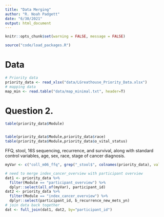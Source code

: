 ```yaml
---
title: "Data Merging"
author: "R. Noah Padgett"
date: "6/30/2021"
output: html_document
---
```


```r
knitr::opts_chunk$set(warning = FALSE, message = FALSE) 

source("code/load_packages.R")
```

# Data

```r
# Priority data
priority_data <- read_xlsx("data/LGreathouse_Priority_Data.xlsx") 
# mapping data
map_min <- read.table("data/map_minimal.txt", header=T)
```

# Question 2.


```r

table(priority_data$Module)


table(priority_data$Module,priority_data$race)
table(priority_data$Module,priority_data$o_vital_status)

```

FFQ, stool, 16S sequencing, recurrence, and survival, along with standard control variables, age, sex, race, stage of cancer diagnosis.


```r
myVar <- c("coll_m06_ffq", grep("_stool$", colnames(priority_data), value = T))

# need to merge index_cancer_overview with participant overview
dat1 <- priority_data %>%
  filter(Module == "participant_overview") %>%
  dplyr::select(all_of(myVar), participant_id)
dat2 <- priority_data %>%
  filter(Module == "index_cancer_overview") %>%
  dplyr::select(participant_id, b_recurrence_new_mets_yn)
# join data back together
dat <- full_join(dat1, dat2, by="participant_id")

```

